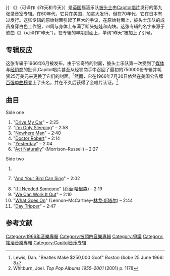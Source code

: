 {{Infobox album
| Name  = {{lang|en|Yesterday and Today}}<br>昨天和今天
| Type  = studio 
| Artist  = [[披头士|披头士]]
| Cover  = The Beatles - Butcher Cover.jpg
| Caption = 引起争议的原封面
| Released = {{Start date|1966|6|20|df=yes}}<ref name="lewisohn1988p201">{{Cite book |last=Lewisohn |first=Mark |year=1988 |authorlink=Mark Lewisohn |title=The Beatles Recording Sessions |url=https://archive.org/details/beatlesrecording00lewi |publisher=[[Harmony_Books|Harmony Books]] |location=New York |isbn=0-517-57066-1 |page=[https://archive.org/details/beatlesrecording00lewi/page/201 201] }}</ref>
| Recorded = 1965–66
| Studio   = 伦敦[[阿比路录音室|EMI录音室]]
| Genre  = [[摇滚乐|摇滚乐]], [[迷幻摇滚|迷幻摇滚]], [[福音摇滚|福音摇滚]]
| Length  = {{Duration|m=27|s=33}}
| Label  = [[Capitol唱片|Capitol唱片]]
| Producer = [[乔治·马丁|乔治·马丁]]
| Compiler =
| Chronology = [[披头士乐队|披头士乐队]]在北美的发行
| Last album = {{lang|en|''[[Rubber_Soul|Rubber Soul]]''}}<br />（1965）
| This album = {{lang|en|'''''Yesterday and Today'''''}}<br />（1966）
| Next album = {{lang|en|''[[Revolver|Revolver]]''}}<br />（1966）
{{Extra album cover
 | Upper caption = 再版封面
 | Type   = studio
 | Cover   = YesterdayandTodayalbumcover.jpg
 | Lower caption = 更换后的封面
 }}
}}
{{Album ratings
| rev1 = [[AllMusic|AllMusic]]
| rev1Score =  {{rating|3.5|5}}<ref>{{cite web|url=http://www.allmusic.com/album/yesterdayand-today-mw0000312867|last=Eder|first=Bruce|title=The Beatles ''Yesterday … and Today''|publisher=[[AllMusic|AllMusic]]|accessdate=26 March 2015|archive-date=2022-03-21|archive-url=https://web.archive.org/web/20220321051842/https://www.allmusic.com/album/yesterdayand-today-mw0000312867}}</ref>
| rev2      = ''[[Encyclopedia_of_Popular_Music|Encyclopedia of Popular Music]]''
| rev2Score = {{Rating|3|5}}<ref name="Larkin">{{cite book|last=Larkin|first=Colin|year=2006|publisher=Oxford University Press|location=New York, NY|title=[[Encyclopedia_of_Popular_Music|Encyclopedia of Popular Music]]|edition=4th revised|page=487|isbn=0-19-531373-9}}</ref>
| rev3      = ''[[滚石杂志|The Rolling Stone Album Guide]]''
| rev3Score = {{Rating|5|5}}<ref>{{cite web|url=http://www.acclaimedmusic.net/Current/A2362.htm|title=The Beatles ''{{'}}Yesterday' … and Today''|publisher=[[Acclaimed_Music|Acclaimed Music]]|accessdate=26 March 2015|archive-url=https://web.archive.org/web/20150825234855/http://www.acclaimedmusic.net/Current/A2362.htm|archive-date=2015-08-25|dead-url=yes}}</ref>
}}
《{{lang|en|'''Yesterday and Today'''}}》（可译作《昨天和今天》）是[[英国|英国]]摇滚乐队[[披头士|披头士]]由[[Capitol唱片|Capitol唱片]]发行的第九张录音室专辑。在60年代，它只在美国，加拿大发行，但在70年代，它在日本有过发行。这张专辑的原始封面引起了巨大的争议，在原始封面上，披头士乐队的成员身穿白色工作服，四周与身体上布满了断头娃娃和肉块。这张专辑的名字来源于歌曲《{{lang|en|[[Yesterday|Yesterday]]}}》（可译作“昨天”）。在专辑的早期封面上，单词“昨天”被加上了引号。

==专辑反应==
这张专辑于1966年6月被发布，由于它奇特的封面，披头士乐队第一次受到了[[媒体|媒体]]与[[经销商|经销商]]的批评,Capitol唱片甚至从经销商手中召回了最初的750000份专辑并耗资25万美元来更换了它们的封面。<ref>Lewis, Dan. "Beatles Make $250,000 Goof" ''Boston Globe'' 25 June 1966: 8</ref>然而，它在1966年7月30日依然在[[美国|美国]][[公告牌百强单曲榜|公告牌百强单曲榜]]登上了头名，并在不久后获得了金唱片认证。<ref>Whitburn, Joel. ''Top Pop Albums 1955–2001'' (2001) p. 1178</ref>
==曲目==

;Side one
#"[[Drive_My_Car|Drive My Car]]" – 2:25
#"[[I'm_Only_Sleeping|I'm Only Sleeping]]" – 2:58
#"[[Nowhere_Man_(song)|Nowhere Man]]" – 2:40
#"[[Doctor_Robert|Doctor Robert]]" – 2:14
#"[[Yesterday_(Beatles_song)|Yesterday]]" – 2:04
#"[[Act_Naturally#The_Beatles_version|Act Naturally]]" (Morrison–Russell) – 2:27

;Side two
#<li value="7">"[[And_Your_Bird_Can_Sing|And Your Bird Can Sing]]" – 2:02
#"[[If_I_Needed_Someone|If I Needed Someone]]" ([[乔治·哈里森|乔治·哈里森]]) – 2:19
#"[[We_Can_Work_It_Out|We Can Work It Out]]" – 2:10
#"[[What_Goes_On_(The_Beatles_song)|What Goes On]]" (Lennon–McCartney–[[林戈·斯塔尔|林戈·斯塔尔]]) – 2:44
#"[[Day_Tripper|Day Tripper]]" – 2:47

==参考文献==
{{Reflist}}

{{披头士乐队专辑目录}}
[[Category:1966年音樂專輯|Category:1966年音樂專輯]]
[[Category:披頭四音樂專輯|Category:披頭四音樂專輯]]
[[Category:爭議|Category:爭議]]
[[Category:搖滾音樂專輯|Category:搖滾音樂專輯]]
[[Category:Capitol音乐专辑|Category:Capitol音乐专辑]]